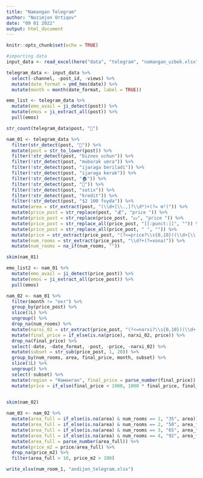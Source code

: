 ```yaml
---
title: "Namangan Telegram"
author: "Nozimjon Ortiqov"
date: "09 01 2022"
output: html_document
---
```


```r
knitr::opts_chunk$set(echo = TRUE)
```

```r
#importing data
input_data <- read_excel(here("data", "telegram", "namangan_uzbek.xlsx"))
```

```r
telegram_data <- input_data %>% 
  select(-channel, -post_id, -views) %>% 
  mutate(date_format = ymd_hms(date)) %>% 
  mutate(month = month(date_format, label = TRUE)) 
```


```r
emo_list <- telegram_data %>% 
  mutate(emo_avail = ji_detect(post)) %>% 
  mutate(emos = ji_extract_all(post)) %>% 
  pull(emos)
```


```r
str_count(telegram_data$post, "🏢")
```


```r
nam_01 <- telegram_data %>% 
  filter(str_detect(post, "🏢")) %>% 
  mutate(post = str_to_lower(post)) %>% 
  filter(!str_detect(post, "biznes uchun")) %>% 
  filter(!str_detect(post, "muborak umra")) %>% 
  filter(!str_detect(post, "ijaraga beriladi")) %>% 
  filter(!str_detect(post, "ijaraga kerak")) %>% 
  filter(!str_detect(post, "🏠")) %>% 
  filter(!str_detect(post, "🏡")) %>% 
  filter(!str_detect(post, "sotix")) %>% 
  filter(!str_detect(post, "kredit")) %>% 
  filter(!str_detect(post, "$2 100 foyda")) %>% 
  mutate(area = str_extract(post, "(\\d+[\\.,]?\\d*)+(?= m²)")) %>% 
  mutate(price_post = str_replace(post, "💰", "price ")) %>%
  mutate(price_post = str_replace(price_post, "💵", "price ")) %>%
  mutate(price_post = str_replace_all(price_post, "[[:punct:]]", "")) %>% 
  mutate(price_post = str_replace_all(price_post, " ", "")) %>% 
  mutate(price = str_extract(price_post, "(?<=price?\\s{0,10})(\\d+[\\.,]?\\d*)")) %>% 
  mutate(num_rooms = str_extract(price_post, "\\d?+(?=xona)")) %>% 
  mutate(num_rooms = na_if(num_rooms, ""))
```

```r
skim(nam_01)
```


```r
emo_list2 <- nam_01 %>% 
  mutate(emo_avail = ji_detect(price_post)) %>% 
  mutate(emos = ji_extract_all(price_post)) %>% 
  pull(emos)
```


```r
nam_02 <- nam_01 %>% 
  filter(month != "окт") %>% 
  group_by(price_post) %>% 
  slice(1L) %>% 
  ungroup() %>% 
  drop_na(num_rooms) %>% 
  mutate(narxi_02 = str_extract(price_post, "(?<=narxi?\\s{0,10})(\\d+[\\.,]?\\d*)")) %>% 
  mutate(final_price = if_else(is.na(price), narxi_02, price)) %>% 
  drop_na(final_price) %>% 
  select(-date, -date_format, -post, -price, -narxi_02) %>% 
  mutate(subset = str_sub(price_post, 1, 20)) %>% 
  group_by(num_rooms, area, final_price, month, subset) %>% 
  slice(1L) %>% 
  ungroup() %>% 
  select(-subset) %>% 
  mutate(region = "Наманган", final_price = parse_number(final_price)) %>%
  mutate(price = if_else(final_price < 1000, 1000 * final_price, final_price))
  
```

```r
skim(nam_02)
```


```r
nam_03 <- nam_02 %>% 
  mutate(area_full = if_else(is.na(area) & num_rooms == 1, "35", area)) %>% 
  mutate(area_full = if_else(is.na(area) & num_rooms == 2, "50", area_full)) %>%
  mutate(area_full = if_else(is.na(area) & num_rooms == 3, "65", area_full)) %>%
  mutate(area_full = if_else(is.na(area) & num_rooms == 4, "92", area_full)) %>% 
  mutate(area_full = parse_number(area_full)) %>% 
  mutate(price_m2 = price/area_full) %>% 
  drop_na(price_m2) %>%  
  filter(area_full > 10, price_m2 > 100)

write_xlsx(num_room_1, "andijon_telegram.xlsx")  
```

